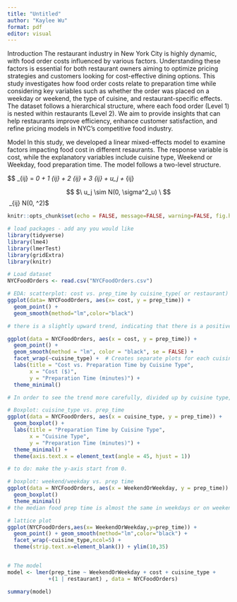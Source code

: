 ```yaml
---
title: "Untitled"
author: "Kaylee Wu"
format: pdf
editor: visual
---
```


Introduction
The restaurant industry in New York City is highly dynamic, with food order costs influenced by various factors. Understanding these factors is essential for both restaurant owners aiming to optimize pricing strategies and customers looking for cost-effective dining options. This study investigates how food order costs relate to preparation time while considering key variables such as whether the order was placed on a weekday or weekend, the type of cuisine, and restaurant-specific effects. The dataset follows a hierarchical structure, where each food order (Level 1) is nested within restaurants (Level 2). We aim to provide insights that can help restaurants improve efficiency, enhance customer satisfaction, and refine pricing models in NYC’s competitive food industry.

Model
 In this study, we developed a linear mixed-effects model to examine factors impacting food cost in different resaurants. The response variable is cost, while the explanatory variables include cuisine type, Weekend or Weekday, food preparation time. The model follows a two-level structure.
 
$$
\text{Cost}_{ij} = \beta_0 + \beta_1 \text{CuisineType}_{ij} + \beta_2 \text{Weekend}_{ij} + \beta_3 \text{PrepTime}_{ij} + u_j + \epsilon_{ij}

$$ $\ u_j \sim N(0, \sigma^2_u) \ $$\ \epsilon_{ij} \sim N(0, \sigma^2)$


```r
knitr::opts_chunk$set(echo = FALSE, message=FALSE, warning=FALSE, fig.height=4, fig.width=10)
```

```r
# load packages - add any you would like
library(tidyverse)
library(lme4)
library(lmerTest)
library(gridExtra)
library(knitr)
```

```r
# Load dataset
NYCFoodOrders <- read.csv("NYCFoodOrders.csv")
```

```r
# EDA: scatterplot: cost vs. prep_time by cuisine_type( or restaurant)
ggplot(data= NYCFoodOrders, aes(x= cost, y = prep_time)) +
  geom_point() + 
  geom_smooth(method="lm",color="black") 

# there is a slightly upward trend, indicating that there is a positive correlation between cost and prep time. 

ggplot(data = NYCFoodOrders, aes(x = cost, y = prep_time)) +
  geom_point() + 
  geom_smooth(method = "lm", color = "black", se = FALSE) +  
  facet_wrap(~cuisine_type) +  # Creates separate plots for each cuisine type
  labs(title = "Cost vs. Preparation Time by Cuisine Type",
       x = "Cost ($)",
       y = "Preparation Time (minutes)") +
  theme_minimal()

# In order to see the trend more carefully, divided up by cuisine type, for most of them it's a positive correlation, but one thing that's noticable is the plot for American, Chinese, Italian, and Japanese food, given a set cost, the food prep time vary significantly. This happens might because that depending on different restaurants,Chinese and American restuarants might have fixed prices for different food but those food actually vary in prep time a lot, like fast-chain resaurants such as KFC and Panda express. 

```

```r
# Boxplot: cuisine_type vs. prep_time
ggplot(data = NYCFoodOrders, aes(x = cuisine_type, y = prep_time)) +
  geom_boxplot() +
  labs(title = "Preparation Time by Cuisine Type",
       x = "Cuisine Type",
       y = "Preparation Time (minutes)") +
  theme_minimal() +
  theme(axis.text.x = element_text(angle = 45, hjust = 1)) 

# to do: make the y-axis start from 0. 

```

```r
# boxplot: weekend/weekday vs. prep time
ggplot(data = NYCFoodOrders, aes(x = WeekendOrWeekday, y = prep_time)) +
  geom_boxplot() 
  theme_minimal() 
# the median food prep time is almost the same in weekdays or on weekends, but you can see that on weekends, more orders have a longer prep_time in terms of Q1. That might indicate that weekend orders might tend to take longer due to... 

```

```r
# lattice plot
ggplot(NYCFoodOrders,aes(x= WeekendOrWeekday,y=prep_time)) + 
  geom_point() + geom_smooth(method="lm",color="black") + 
  facet_wrap(~cuisine_type,ncol=5) +   
  theme(strip.text.x=element_blank()) + ylim(10,35) 



```

```r
# The model
model <- lmer(prep_time ~ WeekendOrWeekday + cost + cuisine_type +
             +(1 | restaurant) , data = NYCFoodOrders)

summary(model)
```
